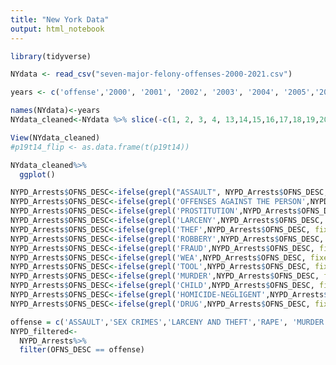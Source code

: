 ```yaml
---
title: "New York Data"
output: html_notebook
---
```




```r
library(tidyverse)

NYdata <- read_csv("seven-major-felony-offenses-2000-2021.csv")

years <- c('offense','2000', '2001', '2002', '2003', '2004', '2005','2006','2007','2008','2009', '2010','2011','2012','2013', '2014','2015','2016','2017','2018','2019','2020','2021')

names(NYdata)<-years
NYdata_cleaned<-NYdata %>% slice(-c(1, 2, 3, 4, 13,14,15,16,17,18,19,20))

View(NYdata_cleaned)
#p19t14_flip <- as.data.frame(t(p19t14))
```

```r
NYdata_cleaned%>%
  ggplot()
```


```r
NYPD_Arrests$OFNS_DESC<-ifelse(grepl("ASSAULT", NYPD_Arrests$OFNS_DESC, fixed = TRUE), 'ASSAULT', NYPD_Arrests$OFNS_DESC)
NYPD_Arrests$OFNS_DESC<-ifelse(grepl('OFFENSES AGAINST THE PERSON',NYPD_Arrests$OFNS_DESC, fixed = TRUE), 'ASSAULT',NYPD_Arrests$OFNS_DESC)
NYPD_Arrests$OFNS_DESC<-ifelse(grepl('PROSTITUTION',NYPD_Arrests$OFNS_DESC, fixed = TRUE), 'SEX CRIMES',NYPD_Arrests$OFNS_DESC)
NYPD_Arrests$OFNS_DESC<-ifelse(grepl('LARCENY',NYPD_Arrests$OFNS_DESC, fixed = TRUE), 'LARCENY AND THEFT',NYPD_Arrests$OFNS_DESC)
NYPD_Arrests$OFNS_DESC<-ifelse(grepl('THEF',NYPD_Arrests$OFNS_DESC, fixed = TRUE), 'LARCENY AND THEFT',NYPD_Arrests$OFNS_DESC)
NYPD_Arrests$OFNS_DESC<-ifelse(grepl('ROBBERY',NYPD_Arrests$OFNS_DESC, fixed = TRUE), 'LARCENY AND THEFT',NYPD_Arrests$OFNS_DESC)
NYPD_Arrests$OFNS_DESC<-ifelse(grepl('FRAUD',NYPD_Arrests$OFNS_DESC, fixed = TRUE), 'FRAUD',NYPD_Arrests$OFNS_DESC)
NYPD_Arrests$OFNS_DESC<-ifelse(grepl('WEA',NYPD_Arrests$OFNS_DESC, fixed = TRUE), 'WEAPONS AND TOOLS',NYPD_Arrests$OFNS_DESC)
NYPD_Arrests$OFNS_DESC<-ifelse(grepl('TOOL',NYPD_Arrests$OFNS_DESC, fixed = TRUE), 'WEAPONS AND TOOLS',NYPD_Arrests$OFNS_DESC)
NYPD_Arrests$OFNS_DESC<-ifelse(grepl('MURDER',NYPD_Arrests$OFNS_DESC, fixed = TRUE), 'MURDER',NYPD_Arrests$OFNS_DESC)
NYPD_Arrests$OFNS_DESC<-ifelse(grepl('CHILD',NYPD_Arrests$OFNS_DESC, fixed = TRUE), 'OFFENSES RELATED TO CHILDREN',NYPD_Arrests$OFNS_DESC)
NYPD_Arrests$OFNS_DESC<-ifelse(grepl('HOMICIDE-NEGLIGENT',NYPD_Arrests$OFNS_DESC, fixed = TRUE), 'HOMICIDE-NEGLIGENT',NYPD_Arrests$OFNS_DESC)
NYPD_Arrests$OFNS_DESC<-ifelse(grepl('DRUG',NYPD_Arrests$OFNS_DESC, fixed = TRUE), 'DRUGS AND RELATED',NYPD_Arrests$OFNS_DESC)
```

```r
offense = c('ASSAULT','SEX CRIMES','LARCENY AND THEFT','RAPE', 'MURDER','DRUGS AND RELATED','HOMICIDE-NEGLIGENT')
NYPD_filtered<-
  NYPD_Arrests%>%
  filter(OFNS_DESC == offense)

```





